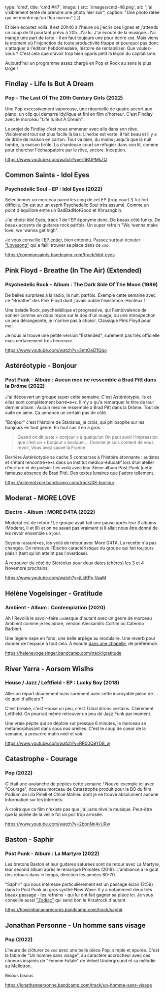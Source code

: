 

  type: 'cmd',
  title: 'cmd #47',
  image: {
    src: '/images/cmd-48.png',
    alt: "j'ai visiblement tenté de prendre une photo hier soir",
    caption: "Une photo ratée qui ne montre qu'un flou marron"
  }
})


Et bien écoutez voilà. Il est 20h46 à l'heure où j'écris ces lignes et j'attends
un coup de fil pourtant prévu à 20h. J'ai lu. J'ai écouté de la musique. J'ai
mangé une part de tarte - il en faut toujours une pour écrire `cmd`. Mais viens
le moment où l'injonction de toute productivité frappe et pourquoi pas donc
s'attaquer à l'édition hebdomadaire, histoire de rentabiliser. Que voulez-vous ?
C'est cela que d'avoir trop bien appris petit la leçon du capitalisme.

Aujourd'hui un programme assez chargé en Pop et Rock au sens le plus large !



## Findlay - Life Is But A Dream

### Pop - The Last Of The 20th Century Girls (2022)

Une Pop excessivement vaporeuse, une ritournelle de quatre accort aux piano, un
clip qui démarre idyllique et fini en film d'horreur. C'est Findlay avec le
morceau "Life Is But A Dream".

Le projet de Findlay c'est nous emmener avec elle dans son rêve. Visiblement
tout est plus facile là bas. L'herbe est verte, il fait beau et il y a de drôle
de maison en carton. Tout va bien, du moins jusqu'à que la nuit tombe, la maison
brûle. La chanteuse court se réfugier dans son lit, comme pour chercher
l'échappatoire par le rêve, encore. Inception.

https://www.youtube.com/watch?v=erfjBOPMkZQ



## Common Saints - Idol Eyes

### Psychedelic Soul - EP : Idol Eyes (2022)

Sélectionner un morceau parmi les cinq de cet EP (trop court !) fut fort
difficile. On est sur un esprit Psychedelic Soul très assumé.  Comme un point
d'équilibre entre un BadBadNotGood et Khruangbin.

J'ai choisi Idol Eyes, track 1 de l'EP éponyme donc. De beaux côté funky. De
beaux accents de guitares rock parfois. Un super refrain "We ‘wanna make love,
we ‘wanna get high".

Je vous conseille l'[EP entier](https://commonsaints.com/album/idol-eyes), bien
entendu. Passez surtout écouter
["Lovesong"](https://commonsaints.bandcamp.com/track/lovesong) qui a failli
trouver sa place dans ce `cmd`.

https://commonsaints.bandcamp.com/track/idol-eyes



## Pink Floyd - Breathe (In The Air) (Extended)

### Psychedelic Rock - Album : The Dark Side Of The Moon (1989)

De belles surprises à la radio, la nuit, parfois. Exemple cette semaine avec ce
"Breathe" des Pink Floyd dont j'avais oublié l'existence. Honteux !

Une balade Rock, psychédélique et progressive, qui l'ambivalence de sonner comme
un doux repos sur le dos d'un nuage, ou une introspection un peu dérangeante, je
n'arrive pas à choisir. Classique Pink Floyd pour moi.

Je nous ai trouvé une petite version "Extended", surement pas très officielle
mais certainement très heureuse.

https://www.youtube.com/watch?v=3mtOeIZfQqo



## Astéréotypie - Bonjour

### Post Punk - Album : Aucun mec ne ressemble à Brad Pitt dans la Drôme (2022)

J'ai découvert un groupe super cette semaine. C'est Astéréotypie. Ils et elles
sont complètement barré•e•s. Il n'y a qu'à remarquer le titre de leur dernier
album : Aucun mec ne ressemble à Brad Pitt dans la Drôme. Tout de suite on aime.
Ça annonce un certain pas de côté.

"Bonjour" c'est l'histoire de Stanislas, je crois, qui philosophe sur les
bonjours en tout genre. En tout cas il en a gros.

> Quand on dit juste « bonjour » à quelqu’un On peut avoir l’impression que
> c’est un « bonjour » basique ... Comme je suis content de vous revoir, Vous
> avez sauvé la France.

Derrière Astéréotypie se cache 5 comparses à l'histoire étonnante : autistes et
s'étant rencontré•e•s dans un institut médico-éducatif lors d’un atelier
d’écriture et de poésie. Les voilà avec leur 3ème album Post-Punk (cette fameuse
absence de Brad Pitt). Des textes lunaires que j'adore tellement.

https://astereotypie.bandcamp.com/track/08-bonjour



## Moderat - MORE LOVE

### Electro - Album : MORE D4TA (2022)

Moderat est de retour ! Le groupe avait fait une pause après leur 3 albums
(Moderat, II et III) et on ne savait pas vraiment si il allait nous être donné
de les revoir ensemble un jour.

Soyons rassuré•es, les voilà de retour avec More D4TA. La recette n'a pas
changée. On retrouve l'Électro caractéristique du groupe qui fait toujours
plaisir (tant qu'on atteint pas l'overdose).

À retrouver du côté de Stéréolux pour deux dates (chères) les 3 et 4 Novembre
prochains.

https://www.youtube.com/watch?v=jLkKPx-VaaM



## Hélène Vogelsinger - Gratitude

### Ambient - Album : Contemplation (2020)

Ah ! Revoilà le savoir-faire `cmd`esque d'autant avec un genre de morceau
Ambient comme je les adore, version Alessandro Cortini ou Caterina Barbieri.

Une légère nape en fond, une belle arpège au modulaire. Une reverb pour donner
de l'espace à tout cela. À écoute [dans une
chapelle](https://cmd.wuips.com/post/2021-07-16-cmd-4), de préférence.

https://helenevogelsinger.bandcamp.com/track/gratitude



## River Yarra - Aorsom Wislhs

### House / Jazz / Leftfield - EP : Lucky Boy (2018)

Aller on repart doucement mais surement avec cette incroyable pièce de ... de
quoi d'ailleurs ?

C'est breaké, c'est House un peu, c'est Tribal dirons certains. Clairement
Leftfield. On pourrait même retrouver un peu de Jazz Funk par moment.

Une vraie pépite qui se déploie sur presque 6 minutes, le morceau se
métamorphosant dans sous nos oreilles. C'est le coup de coeur de la semaine, à
prescrire matin midi et soir.

https://www.youtube.com/watch?v=RR00Q9YD8_w



## Catastrophe - Courage

### Pop (2022)

C'était une avalanche  de pépites cette semaine ! Nouvel exemple ici avec
"Courage", nouveau morceau de Catastrophe produit pour la BO du film Podium de
Lila Pinell et Chloé Mahieu dont je ne trouve absolument aucune information sur
les internets.

À croire que ce film n'existe pas que j'ai juste rêvé la musique. Peut-être que
la soirée de la veille fut un poil trop arrosée.

https://www.youtube.com/watch?v=2bbnNn4vURw



## Baston - Saphir

### Post Punk - Album : La Martyre (2022)

Les bretons Baston et leur guitares saturées sont de retour avec La Martyre,
leur second album après le remarqué Primates (2019). L'ambiance a le goût des
retours dans le temps, direction les années 60-70.

"Saphir" qui nous intéresse particulièrement est un passage éclair (2:59) dans
le Post Punk au gros synthé New Wave. Il y a notamment deux très beaux passage -
les refrains - qui lui ont fait gagner sa place ici. Je vous conseille aussi
["Zodiac"](https://howlinbananarecords.bandcamp.com/track/zodiac) qui send bon
le Krautrock d'autant.

https://howlinbananarecords.bandcamp.com/track/saphir



## Jonathan Personne - Un homme sans visage

### Pop (2022)

L'heure de clôturer ce `cmd` avec une belle pièce Pop, simple et épurée. C'est
la fable de "Un homme sans visage", au caractère accrocheur avec ces choeurs
inspirés de "Femme Fatale" de Velvet Underground et sa mélodie au Mellotron.

Bisous bisous

https://jonathanpersonne.bandcamp.com/track/un-homme-sans-visage

